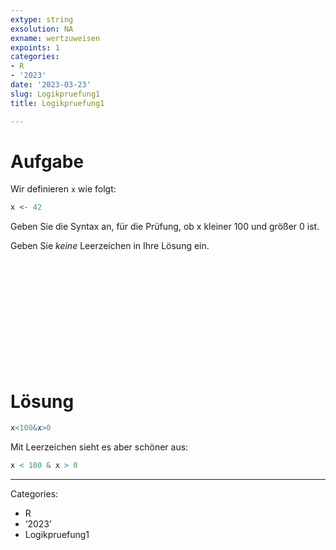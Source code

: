 ```yaml
---
extype: string 
exsolution: NA
exname: wertzuweisen
expoints: 1
categories:
- R
- '2023'
date: '2023-03-23'
slug: Logikpruefung1
title: Logikpruefung1

---
```







# Aufgabe

Wir definieren `x` wie folgt:

```r
x <- 42
```

Geben Sie die Syntax an, für die Prüfung, ob x kleiner 100 und größer 0 ist.

Geben Sie *keine* Leerzeichen in Ihre Lösung ein.



</br>
</br>
</br>
</br>
</br>
</br>
</br>
</br>
</br>
</br>

# Lösung

```r
x<100&x>0
```


Mit Leerzeichen sieht es aber schöner aus:

```r
x < 100 & x > 0
```



---

Categories: 

- R
- '2023'
- Logikpruefung1

